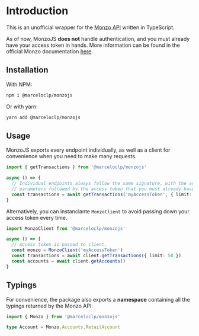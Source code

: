 # Introduction

This is an unofficial wrapper for the [Monzo API](https://docs.monzo.com/)
written in TypeScript.

As of now, MonzoJS **does not** handle authentication, and you must already have
your access token in hands. More information can be found in the official Monzo
documentation [here](https://docs.monzo.com/#authentication).

## Installation

With NPM:

```bash
npm i @marceloclp/monzojs
```

Or with yarn:

```bash
yarn add @marceloclp/monzojs
```

## Usage

MonzoJS exports every endpoint individually, as well as a client for convenience
when you need to make many requests.

```ts
import { getTransactions } from '@marceloclp/monzojs'

async () => {
  // Individual endpoints always follow the same signature, with the accepted
  // parameters followed by the access token that you must already have in hands.
  const transactions = await getTransactions('myAccessToken', { limit: 50 })
}
```

Alternatively, you can instanciante `MonzoClient` to avoid passing down your
access token every time.

```ts
import MonzoClient from '@marceloclp/monzojs'

async () => {
  // Access token is passed to client.
  const monzo = MonzoClient('myAccessToken')
  const transactions = await client.getTransactions({ limit: 50 })
  const accounts = await client.getAccounts()
}
```

## Typings

For convenience, the package also exports a **namespace** containing all the
typings returned by the Monzo API:

```ts
import { Monzo } from '@marceloclp/monzojs'

type Account = Monzo.Accounts.RetailAccount
```
